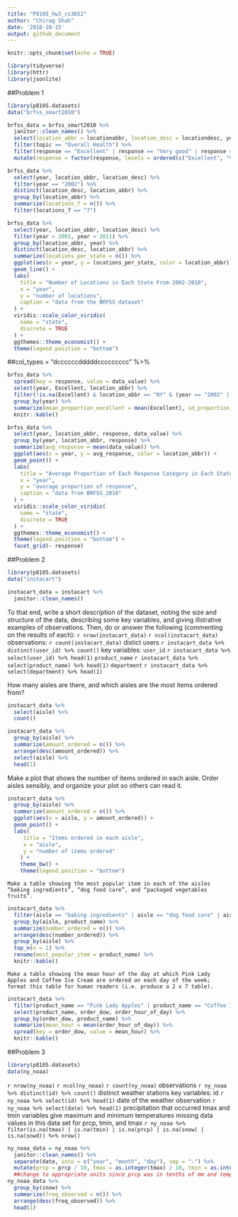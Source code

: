```yaml
---
title: "P8105_hw3_cs3652"
author: "Chirag Shah"
date: '2018-10-15'
output: github_document
---
```


```r
knitr::opts_chunk$set(echo = TRUE)
```

```r
library(tidyverse)
library(httr)
library(jsonlite)
```

##Problem 1

```r
library(p8105.datasets)
data("brfss_smart2010")

brfss_data = brfss_smart2010 %>% 
  janitor::clean_names() %>% 
  select(location_abbr = locationabbr, location_desc = locationdesc, year, topic, response, data_value) %>% 
  filter(topic == "Overall Health") %>% 
  filter(response == "Excellent" | response == "Very good" | response == "Good" | response == "Fair" | response == "Poor") %>% 
  mutate(response = factor(response, levels = ordered(c("Excellent", "Very good", "Good", "Fair", "Poor"))))
```

```r
brfss_data %>% 
  select(year, location_abbr, location_desc) %>% 
  filter(year == "2002") %>% 
  distinct(location_desc, location_abbr) %>% 
  group_by(location_abbr) %>% 
  summarize(locations_7 = n()) %>% 
  filter(locations_7 == "7")
```

```r
brfss_data %>% 
  select(year, location_abbr, location_desc) %>% 
  filter(year > 2001, year < 2011) %>% 
  group_by(location_abbr, year) %>% 
  distinct(location_desc, location_abbr) %>% 
  summarize(locations_per_state = n()) %>%
  ggplot(aes(x = year, y = locations_per_state, color = location_abbr)) +
  geom_line() +
  labs(
    title = "Number of Locations in Each State From 2002-2010",
    x = "year",
    y = "number of locations",
    caption = "data from the BRFSS dataset"
  ) +
  viridis::scale_color_viridis(
    name = "state", 
    discrete = TRUE
  ) + 
  ggthemes::theme_economist() +
  theme(legend.position = "bottom")
```

##col_types = "dccccccdddddccccccccc" %>% 

```r
brfss_data %>%
  spread(key = response, value = data_value) %>%
  select(year, Excellent, location_abbr) %>% 
  filter(!is.na(Excellent) & location_abbr == "NY" & (year == "2002" | year == "2006" | year == "2010")) %>%
  group_by(year) %>% 
  summarize(mean_proportion_excellent = mean(Excellent), sd_proportion_excellent = sd(Excellent)) %>% 
  knitr::kable()
```

```r
brfss_data %>% 
  select(year, location_abbr, response, data_value) %>% 
  group_by(year, location_abbr, response) %>% 
  summarize(avg_response = mean(data_value)) %>% 
  ggplot(aes(x = year, y = avg_response, color = location_abbr)) + 
  geom_point() +
  labs(
    title = "Average Proportion of Each Response Category in Each State Over Time",
    x = "year",
    y = "average proportion of response",
    caption = "data from BRFSS_2010"
  ) +
  viridis::scale_color_viridis(
    name = "state", 
    discrete = TRUE
  ) + 
  ggthemes::theme_economist() + 
  theme(legend.position = "bottom") +
  facet_grid(~ response) 
```

##Problem 2

```r
library(p8105.datasets)
data("instacart")

instacart_data = instacart %>% 
  janitor::clean_names()
```


To that end, write a short description of the dataset, noting the size and structure of the data, describing some key variables, and giving illstrative examples of observations. Then, do or answer the following (commenting on the results of each):
`r nrow(instacart_data)` `r ncol(instacart_data)` observations: `r count(instacart_data)` distict users `r instacart_data %>% distinct(user_id) %>% count()` 
key variables: `user_id` `r instacart_data %>% select(user_id) %>% head(1)`
`product_name` `r instacart_data %>% select(product_name) %>% head(1)`
`department` `r instacart_data %>% select(department) %>% head(1)`

How many aisles are there, and which aisles are the most items ordered from?

```r
instacart_data %>% 
  select(aisle) %>% 
  count()

instacart_data %>% 
  group_by(aisle) %>% 
  summarize(amount_ordered = n()) %>% 
  arrange(desc(amount_ordered)) %>% 
  select(aisle) %>% 
  head(1)
```

Make a plot that shows the number of items ordered in each aisle. Order aisles sensibly, and organize your plot so others can read it.
```r
instacart_data %>% 
  group_by(aisle) %>% 
  summarize(amount_ordered = n()) %>% 
  ggplot(aes(x = aisle, y = amount_ordered)) + 
  geom_point() +
  labs(
     title = "Items ordered in each aisle",
     x = "aisle",
     y = "number of items ordered"
    ) +
    theme_bw() +
    theme(legend.position = "bottom")
```

    Make a table showing the most popular item in each of the aisles “baking ingredients”, “dog food care”, and “packaged vegetables fruits”.
    
```r
instacart_data %>% 
  filter(aisle == "baking ingredients" | aisle == "dog food care" | aisle == "packaged vegetables fruits") %>% 
  group_by(aisle, product_name) %>% 
  summarize(number_ordered = n()) %>% 
  arrange(desc(number_ordered)) %>% 
  group_by(aisle) %>% 
  top_n(n = 1) %>% 
  rename(most_popular_item = product_name) %>% 
  knitr::kable()
```

    Make a table showing the mean hour of the day at which Pink Lady Apples and Coffee Ice Cream are ordered on each day of the week; format this table for human readers (i.e. produce a 2 x 7 table).

```r
instacart_data %>% 
  filter(product_name == "Pink Lady Apples" | product_name == "Coffee Ice Cream") %>% 
  select(product_name, order_dow, order_hour_of_day) %>% 
  group_by(order_dow, product_name) %>% 
  summarize(mean_hour = mean(order_hour_of_day)) %>% 
  spread(key = order_dow, value = mean_hour) %>% 
  knitr::kable()
```

##Problem 3 

```r
library(p8105.datasets)
data(ny_noaa)
```

`r nrow(ny_noaa)`
`r ncol(ny_noaa)` 
`r count(ny_noaa)` observations
`r ny_noaa %>% distinct(id) %>% count()` distinct weather stations
key variables: id `r ny_noaa %>% select(id) %>% head(1)` 
date of the weather observation `r ny_noaa %>% select(date) %>% head(1)`
precipitation that occurred 
tmax and tmin variables give maximum and minimum temperatures
missing data values in this data set for prcp, tmin, and tmax `r ny_noaa %>% filter(is.na(tmax) | is.na(tmin) | is.na(prcp) | is.na(snow) | is.na(snwd)) %>% nrow()` 

```r
ny_noaa_data = ny_noaa %>%
  janitor::clean_names() %>% 
  separate(date, into = c("year", "month", "day"), sep = "-") %>%
  mutate(prcp = prcp / 10, tmax = as.integer(tmax) / 10, tmin = as.integer(tmin) / 10)
  ##change to appropriate units since prcp was in tenths of mm and temperatures were in tenths of degrees celcius 
ny_noaa_data %>% 
  group_by(snow) %>% 
  summarize(freq_observed = n()) %>% 
  arrange(desc(freq_observed)) %>% 
  head(1)
```



